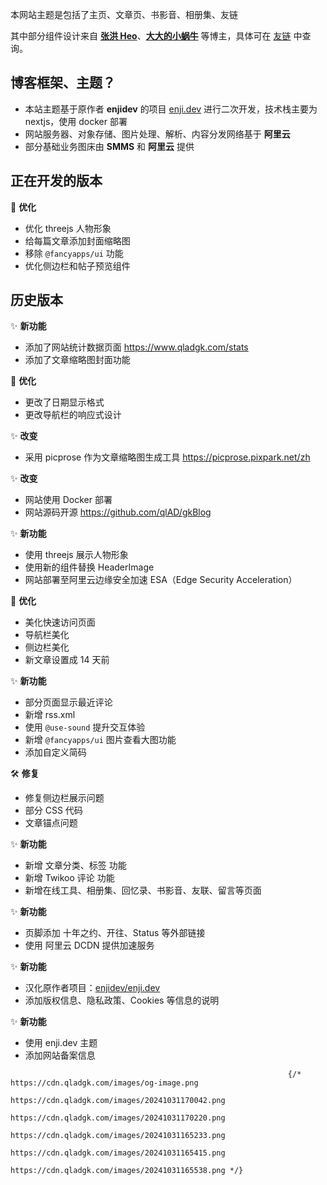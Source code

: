 
本网站主题是包括了主页、文章页、书影音、相册集、友链

其中部分组件设计来自 **[张洪 Heo](https://blog.zhheo.com/)**、**[大大的小蜗牛](https://www.eallion.com/)** 等博主，具体可在 [友链](https://www.qladgk.com/links) 中查询。

## 博客框架、主题？

- 本站主题基于原作者 **enjidev** 的项目 [enji.dev](https://github.com/enjidev/enji.dev) 进行二次开发，技术栈主要为 nextjs，使用 docker 部署
- 网站服务器、对象存储、图片处理、解析、内容分发网络基于 **阿里云**
- 部分基础业务图床由 **SMMS** 和 **阿里云** 提供

## 正在开发的版本

<ReleaseNote version="gkBlog v2.2.0" date="2025-06-11">

🚀 **优化**

- 优化 threejs 人物形象
- 给每篇文章添加封面缩略图
- 移除 `@fancyapps/ui` 功能
- 优化侧边栏和帖子预览组件

</ReleaseNote>

## 历史版本

<ReleaseNote version="gkBlog v2.1.0" date="2025-04-22">

✨ **新功能**

- 添加了网站统计数据页面 https://www.qladgk.com/stats
- 添加了文章缩略图封面功能

🚀 **优化**

- 更改了日期显示格式
- 更改导航栏的响应式设计

✨ **改变**

- 采用 picprose 作为文章缩略图生成工具 https://picprose.pixpark.net/zh

</ReleaseNote>

<ReleaseNote version="gkBlog v2.0.0" date="2025-03-27">

✨ **改变**

- 网站使用 Docker 部署
- 网站源码开源 https://github.com/qlAD/gkBlog

</ReleaseNote>

<ReleaseNote version="gkBlog v1.7.6" date="2024-11-23">

✨ **新功能**

- 使用 threejs 展示人物形象
- 使用新的组件替换 HeaderImage
- 网站部署至阿里云边缘安全加速 ESA（Edge Security Acceleration）

🚀 **优化**

- 美化快速访问页面
- 导航栏美化
- 侧边栏美化
- 新文章设置成 14 天前

</ReleaseNote>

<ReleaseNote version="gkBlog v1.7.5" date="2024-11-07">

✨ **新功能**

- 部分页面显示最近评论
- 新增 rss.xml
- 使用 `@use-sound` 提升交互体验
- 新增 `@fancyapps/ui` 图片查看大图功能
- 添加自定义简码

🛠️ **修复**

- 修复侧边栏展示问题
- 部分 CSS 代码
- 文章锚点问题

</ReleaseNote>

<ReleaseNote version="gkBlog v1.5.0" date="2024-10-05">

✨ **新功能**

- 新增 <QuickView href="/blog/">文章分类、标签</QuickView> 功能
- 新增 <QuickView href="/blog/beautify-twikoo">Twikoo 评论</QuickView> 功能
- 新增在线工具、相册集、回忆录、书影音、友联、留言等页面

</ReleaseNote>

<ReleaseNote version="gkBlog v1.1.0" date="2024-10-02">

✨ **新功能**

- 页脚添加 十年之约、开往、Status 等外部链接
- 使用 阿里云 DCDN 提供加速服务

</ReleaseNote>

<ReleaseNote version="gkBlog v1.0.0" date="2024-10-01">

✨ **新功能**

- 汉化原作者项目：[enjidev/enji.dev](https://github.com/enjidev/enji.dev)
- 添加版权信息、隐私政策、Cookies 等信息的说明

</ReleaseNote>

<ReleaseNote version="gkBlog v0.0.1" date="2024-09-30">

✨ **新功能**

- 使用 enji.dev 主题
- 添加网站备案信息

</ReleaseNote>

                                                                  {/* https://cdn.qladgk.com/images/og-image.png
                                                                  https://cdn.qladgk.com/images/20241031170042.png
                                                                  https://cdn.qladgk.com/images/20241031170220.png
                                                                  https://cdn.qladgk.com/images/20241031165233.png
                                                                  https://cdn.qladgk.com/images/20241031165415.png
                                                                  https://cdn.qladgk.com/images/20241031165538.png */}
